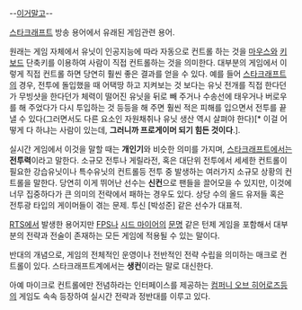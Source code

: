 --[http://cafefiles.naver.net/20140728_275/sangik204_1406545588590oVmwe_JPEG/740_20140728_200059.jpg 이거말고]--


[[스타크래프트]] 방송 용어에서 유래된 게임관련 용어.


원래는 게임 자체에서 유닛이 인공지능에 따라 자동으로 컨트롤 하는 것을 [[마우스]]와 [[키보드]] 단축키를 이용하여 사람이 직접 컨트롤하는 것을 의미한다. 대부분의 게임에서 이렇게 직접 컨트롤 하면 당연히 훨씬 좋은 결과를 얻을 수 있다. 예를 들어 [[스타크래프트]]의 경우, 전투에 돌입했을 때 어택땅 하고 지켜보는 것 보다는 유닛 전개를 직접 한다던가 무빙샷을 한다던가 체력이 떨어진 유닛을 뒤로 빼 주거나 수송선에 태우거나 버로우를 해 주었다가 다시 투입하는 것 등등을 해 주면 훨씬 적은 피해를 입으면서 전투를 끝낼 수 있다(그러면서도 다른 요소인 자원채취나 유닛 생산 역시 살펴야 한다)[* 이걸 어떻게 다 하냐는 사람이 있는데, '''그러니까 프로게이머 되기 힘든 것이다'''.].

실시간 게임에서 이것을 말할 때는 '''개인기'''와 비슷한 의미를 가지며, [[스타크래프트]]에서는 '''전투력'''이라고 말한다. 소규모 전투나 게릴라전, 혹은 대단위 전투에서 세세한 컨트롤이 필요한 강습유닛이나 특수유닛의 컨트롤등 전투 중 발생하는 여러가지 소규모 상황의 컨트롤을 말한다. 당연히 이게 뛰어난 선수는 '''신컨'''으로 팬들을 끌어모을 수 있지만, 이것에 너무 집중하다가 큰 의미의 전략에서 패하는 경우도 있다. 상당 수의 올드 유저들 혹은 전투광 타입의 게이머들이 겪는 문제. 투신 [박성준] 같은 선수가 대표적.

[[RTS]]에서 발생한 용어지만 [[FPS]]나 [[시드 마이어]]의 [[문명]] 같은 턴제 게임을 포함해서 대부분의 전략과 전술이 존재하는 모든 게임에 적용될 수 있는 말이다.

반대의 개념으로, 게임의 전체적인 운영이나 전반적인 전략 수립을 의미하는 매크로 컨트롤이 있다. 스타크래프트계에서는 '''생컨'''이라는 말로 대신한다.

아예 마이크로 컨트롤에만 전념하라는 인터페이스를 제공하는 [[컴퍼니 오브 히어로즈]]등의 게임도 속속 등장하여 실시간 전략과 정반대를 이루고 있다.

